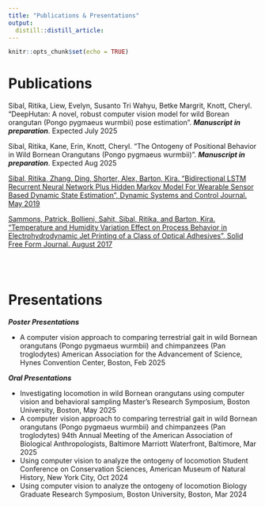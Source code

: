 ```yaml
---
title: "Publications & Presentations"
output:
  distill::distill_article:
---
```


```r
knitr::opts_chunk$set(echo = TRUE)
```

# Publications 

Sibal, Ritika, Liew, Evelyn, Susanto Tri Wahyu, Betke Margrit, Knott, Cheryl. “DeepHutan: A novel, robust computer vision model for wild Borean orangutan (Pongo pygmaeus wurmbii) pose estimation”. ***Manuscript in preparation***. Expected July 2025

Sibal, Ritika, Kane, Erin, Knott, Cheryl. “The Ontogeny of Positional Behavior in Wild Bornean Orangutans (Pongo pygmaeus wurmbii)”. ***Manuscript in preparation***. Expected Aug 2025

[Sibal, Ritika, Zhang, Ding, Shorter, Alex, Barton, Kira. “Bidirectional LSTM Recurrent Neural Network Plus Hidden Markov Model For Wearable Sensor Based Dynamic State Estimation”, Dynamic Systems and Control Journal. May 2019](https://asmedigitalcollection.asme.org/lettersdynsys/article-abstract/1/2/021002/1081846/Bidirectional-LSTM-Recurrent-Neural-Network-Plus?redirectedFrom=fulltext)

[Sammons, Patrick, Bollieni, Sahit, Sibal, Ritika, and Barton, Kira. “Temperature and Humidity Variation Effect on Process Behavior in Electrohydrodynamic Jet Printing of a Class of Optical Adhesives”, Solid Free Form Journal. August 2017](https://repositories.lib.utexas.edu/server/api/core/bitstreams/db968022-f316-452e-a91e-e9d60f9d0d39/content)

<br><br>

# Presentations

***Poster Presentations***

* A computer vision approach to comparing terrestrial gait in wild Bornean orangutans (Pongo pygmaeus wurmbii) and chimpanzees (Pan troglodytes)
American Association for the Advancement of Science, Hynes Convention Center, Boston, Feb 2025

***Oral Presentations***

* Investigating locomotion in wild Bornean orangutans using computer vision and behavioral sampling
Master’s Research Symposium, Boston University, Boston, May 2025
* A computer vision approach to comparing terrestrial gait in wild Bornean orangutans (Pongo pygmaeus wurmbii) and chimpanzees (Pan troglodytes)
94th Annual Meeting of the American Association of Biological Anthropologists, Baltimore Marriott Waterfront, Baltimore, Mar 2025
* Using computer vision to analyze the ontogeny of locomotion
Student Conference on Conservation Sciences, American Museum of Natural History, New York City, Oct 2024
* Using computer vision to analyze the ontogeny of locomotion
Biology Graduate Research Symposium, Boston University, Boston, Mar 2024

